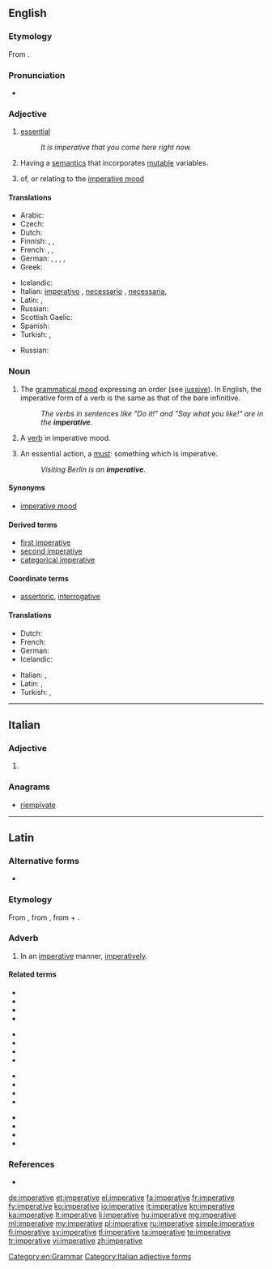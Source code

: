 ==English==

===Etymology===
From {{etyl|la|en}} {{term|imperativus|imperātīvus|lang=la}}.

===Pronunciation===
* {{a|US}} {{IPA|/ɪmˈpɛɹ.ə.tɪv/}}

===Adjective===
{{en-adj}}

# [[essential]]
#: ''It is imperative that you come here right now.''
# {{computing theory}} Having a [[semantics]] that incorporates [[mutable]] variables.
# {{grammar}} of, or relating to the [[imperative mood]]

====Translations====
{{trans-top|essential}}
* Arabic: {{t-|ar|إجباري|tr=igbaariyy}}
* Czech: {{t-|cs|rozkazovací|n}}
* Dutch: {{t+|nl|noodzakelijk}}
* Finnish: {{t-|fi|käskevä}}, {{t+|fi|välttämätön}}, {{t-|fi|imperatiivinen}}
* French: {{t+|fr|impératif}}, {{t+|fr|essentiel}}, {{t+|fr|indispensable}}
* German: {{l|de|essenziell}}, {{l|de|essentiell}}, {{l|de|notwendig}}, {{l|de|unverzichtbar}}, {{l|de|wesentlich}}
* Greek: {{t+|el|επιτακτικός|tr=epitaktikos}}
{{trans-mid}}
* Icelandic: {{t+|is|mikilvægur}}
* Italian: [[imperativo]] {{m}}, [[necessario]] {{m}}, [[necessaria]], {{f}}
* Latin: {{l|la|necessus}}, {{l|la|necessum}}
* Russian: {{t|ru|обязательный|tr=objazátelʹnyj|sc=Cyrl}}
* Scottish Gaelic: {{t-|gd|àithneach}}
* Spanish: {{t+|es|imperativo|m}}
* Turkish: {{t+|tr|mecburi}}, {{t+|tr|zorunlu}}
{{trans-bottom}}

{{trans-top|of, or relating to the imperative mood}}
* Russian: {{t|ru|повелительный|tr=povelítelʹnyj|sc=Cyrl}}
{{trans-mid}}
{{trans-bottom}}

{{trans-top|{{computing}}}}
{{trans-mid}}
{{trans-bottom}}

===Noun===
{{en-noun|s|-}}

# {{uncountable|grammar}} The [[grammatical mood]] expressing an order (see [[jussive]]). In English, the imperative form of a verb is the same as that of the bare infinitive.
#: ''The verbs in sentences like "Do it!" and "Say what you like!" are in the '''imperative'''.''
# {{countable|grammar}} A [[verb]] in imperative mood.
# {{countable}} An essential action, a [[must]]: something which is imperative.
#: ''Visiting Berlin is an '''imperative'''.''

====Synonyms====
* {{qualifier|grammatical mood}} [[imperative mood]]

====Derived terms====
* [[first imperative]] {{qualifier|Latin grammar}}
* [[second imperative]] {{qualifier|Latin grammar}}
* [[categorical imperative]]

====Coordinate terms====
* {{sense|in grammar}} [[assertoric]], [[interrogative]]

====Translations====
{{trans-see|imperative mood}}
{{trans-top|essential action}}
* Dutch: {{t+|nl|must|m}}
* French: {{t+|fr|impératif|m}}
* German: {{t+|de|Muss|n}}
* Icelandic: {{t+|is|nauðsyn|f}}
{{trans-mid}}
* Italian: {{t+|it|imperativo|m}}, {{t+|it|necessario|m}}
* Latin: {{t-|la|necessitas|f}}, {{t+|la|opus|n}}
* Turkish: {{t+|tr|mecburiyet}}, {{t+|tr|zorunluluk}}
{{trans-bottom}}

[[Category:en:Grammar]]

----

==Italian==

===Adjective===
{{head|it|adjective form|g=f|g2=p}}

# {{feminine plural of|imperativo|lang=it}}

===Anagrams===
* [[riempivate#Italian|riempivate]]

[[Category:Italian adjective forms]]

----

==Latin==

===Alternative forms===
* {{l|la|inperative|inperātīvē}}

===Etymology===
From {{term|imperativus|imperātīvus|commanded|lang=la}}, from {{term|impero|imperō|command, order|lang=la}}, from {{term|im-||form of ''[[in#Latin|in]]''|lang=la}} + {{term|paro|parō|prepare, arrange; intend|lang=la}}.

===Adverb===
{{la-adv|imperative|imperātīvē|-}}

# In an [[#English|imperative]] manner, [[imperatively]].

====Related terms====
{{top4}}
* {{l|la|imperabiliter|imperābiliter}}
* {{l|la|imperans|imperāns}}
* {{l|la|imperativus|imperātīvus}}
* {{l|la|imperator|imperātōr}}
{{mid4}}
* {{l|la|imperatorie|imperātōriē}}
* {{l|la|imperatorius|imperātōrius}}
* {{l|la|imperatrix|imperātrīx}}
* {{l|la|imperatum|imperātum}}
{{mid4}}
* {{l|la|imperatus|imperātus}}
* {{l|la|imperiabiliter|imperiābiliter}}
* {{l|la|imperialis|imperiālis}}
* {{l|la|imperiose|imperiōsē}}
{{mid4}}
* {{l|la|imperiosus|imperiōsus}}
* {{l|la|imperito|imperitō}}
* {{l|la|imperium|imperium}}
* {{l|la|impero#Latin|imperō}}
{{bottom}}

===References===
* {{R:L&S}}

[[de:imperative]]
[[et:imperative]]
[[el:imperative]]
[[fa:imperative]]
[[fr:imperative]]
[[fy:imperative]]
[[ko:imperative]]
[[io:imperative]]
[[it:imperative]]
[[kn:imperative]]
[[ka:imperative]]
[[lt:imperative]]
[[li:imperative]]
[[hu:imperative]]
[[mg:imperative]]
[[ml:imperative]]
[[my:imperative]]
[[pl:imperative]]
[[ru:imperative]]
[[simple:imperative]]
[[fi:imperative]]
[[sv:imperative]]
[[tl:imperative]]
[[ta:imperative]]
[[te:imperative]]
[[tr:imperative]]
[[vi:imperative]]
[[zh:imperative]]